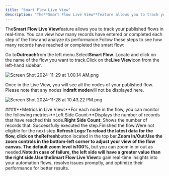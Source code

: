 ```yaml
---
title: "Smart Flow Live View"
description: "The**Smart Flow Live View**feature allows you to track your published flows in real-time. You can view how many records have entered or completed each..."
---
```


The**Smart Flow Live View**feature allows you to track your published flows in real-time. You can view how many records have entered or completed each step of the flow and analyze its performance.Follow these steps to see how many records have reached or completed the smart flow:

Go to**Outreach**from the left menu.Select**Smart Flow**. Locate and click on the name of the flow you want to track.Click on the**Live View**icon from the left-hand sidebar.

![Screen Shot 2024-11-29 at 1.00.14 AM.png](./images/Screen-Shot-2024-11-29-at-1.00.14-AM.png)

Once in the Live View, you will see all the nodes of your published flow. Please note that any nodes in**draft mode**will not be displayed here.

![Screen Shot 2024-11-28 at 10.43.22 PM.png](./images/Screen-Shot-2024-11-28-at-10.43.22-PM.png)

####**Metrics in Live View:**For each node in the flow, you can monitor the following metrics:**Left Side Count:**Displays the number of records that have reached this node.**Right Side Count**: Shows the number of records that:
Successfully executed the step.Finished the flow.Were not eligible for the next step.**Refresh Logs:**To reload the latest data for the flow, click on the**Refresh**button located in the top bar.**Zoom In/Out:**Use the zoom controls in the bottom-left corner to adjust your view of the flow canvas. The default zoom level is**100%**, but you can zoom in or out as needed.**Note:**In case of failure, the left side will have a greater value than the right side.Use the**Smart Flow Live View**to gain real-time insights into your automation flows, resolve issues promptly, and optimize their performance for better results.
